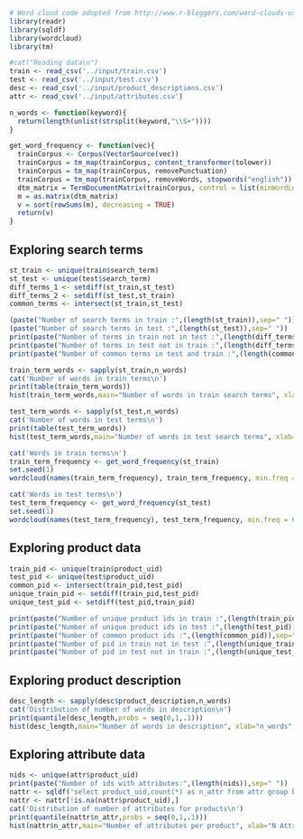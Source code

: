 ```r
# Word cloud code adopted from http://www.r-bloggers.com/word-clouds-using-text-mining/
library(readr)
library(sqldf)
library(wordcloud)
library(tm)

#cat("Reading data\n")
train <- read_csv('../input/train.csv')
test <- read_csv('../input/test.csv')
desc <- read_csv('../input/product_descriptions.csv')
attr <- read_csv('../input/attributes.csv')

n_words <- function(keyword){
  return(length(unlist(strsplit(keyword,"\\S+"))))
}

get_word_frequency <- function(vec){
  trainCorpus <- Corpus(VectorSource(vec))
  trainCorpus = tm_map(trainCorpus, content_transformer(tolower))
  trainCorpus = tm_map(trainCorpus, removePunctuation)
  trainCorpus = tm_map(trainCorpus, removeWords, stopwords("english"))
  dtm_matrix = TermDocumentMatrix(trainCorpus, control = list(minWordLength = 1))
  m = as.matrix(dtm_matrix)
  v = sort(rowSums(m), decreasing = TRUE)
  return(v)
}
```

## Exploring search terms
```r
st_train <- unique(train$search_term)
st_test <- unique(test$search_term)
diff_terms_1 <- setdiff(st_train,st_test)
diff_terms_2 <- setdiff(st_test,st_train)
common_terms <- intersect(st_train,st_test)

(paste("Number of search terms in train :",(length(st_train)),sep=" "))
(paste("Number of search terms in test :",(length(st_test)),sep=" "))
print(paste("Number of terms in train not in test :",(length(diff_terms_1)),sep=" "))
print(paste("Number of terms in test not in train :",(length(diff_terms_2)),sep=" "))
print(paste("Number of common terms in test and train :",(length(common_terms)),sep=" "))
```

```r
train_term_words <- sapply(st_train,n_words)
cat('Number of words in train terms\n')
print(table(train_term_words))
hist(train_term_words,main="Number of words in train search terms", xlab="n_words",ylab="Frequency",col="skyblue1")
```

```r
test_term_words <- sapply(st_test,n_words)
cat('Number of words in test terms\n')
print(table(test_term_words))
hist(test_term_words,main="Number of words in test search terms", xlab="n_words",ylab="Frequency",col="skyblue1")
```

```r
cat('Words in train terms\n')
train_term_frequency <- get_word_frequency(st_train)
set.seed(1)
wordcloud(names(train_term_frequency), train_term_frequency, min.freq = 60)
```

```r
cat('Words in test terms\n')
test_term_frequency <- get_word_frequency(st_test)
set.seed(1)
wordcloud(names(test_term_frequency), test_term_frequency, min.freq = 60)
```

## Exploring product data
```r
train_pid <- unique(train$product_uid)
test_pid <- unique(test$product_uid)
common_pid <- intersect(train_pid,test_pid)
unique_train_pid <- setdiff(train_pid,test_pid)
unique_test_pid <- setdiff(test_pid,train_pid)

print(paste("Number of unique product ids in train :",(length(train_pid)),sep=" "))
print(paste("Number of unique product ids in test :",(length(test_pid)),sep=" "))
print(paste("Number of common product ids :",(length(common_pid)),sep=" "))
print(paste("Number of pid in train not in test :",(length(unique_train_pid)),sep=" "))
print(paste("Number of pid in test not in train :",(length(unique_test_pid)),sep=" "))
```

## Exploring product description
```r
desc_length <- sapply(desc$product_description,n_words)
cat('Distribution of number of words in description\n')
print(quantile(desc_length,probs = seq(0,1,.1)))
hist(desc_length,main="Number of words in description", xlab="n_words",ylab="Frequency",col="skyblue1")
```

## Exploring attribute data
```r
nids <- unique(attr$product_uid)
print(paste("Number of ids with attributes:",(length(nids)),sep=" "))
nattr <- sqldf('select product_uid,count(*) as n_attr from attr group by product_uid')
nattr <- nattr[!is.na(nattr$product_uid),]
cat('Distribution of number of attributes for products\n')
print(quantile(nattr$n_attr,probs = seq(0,1,.1)))
hist(nattr$n_attr,main="Number of attributes per product", xlab="N Attributes",ylab="Frequency",col="skyblue1")
```

